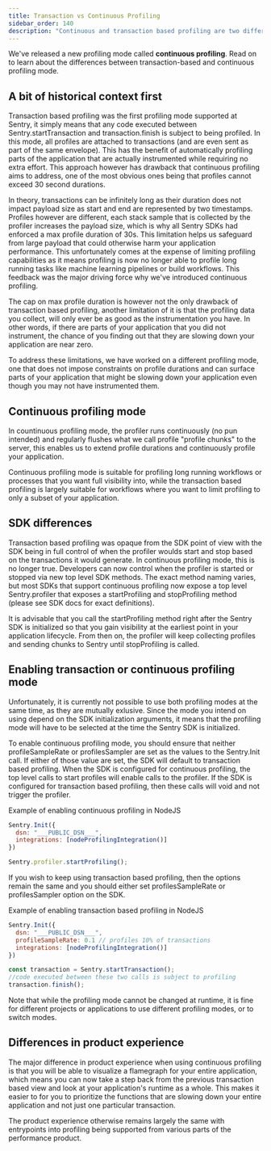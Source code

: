 ```yaml
---
title: Transaction vs Continuous Profiling
sidebar_order: 140
description: "Continuous and transaction based profiling are two different modes with which you can profile the runtime of your application. This document serves as an explanation as to why we did it and what it enables."
---
```


We've released a new profiling mode called **continuous profiling**. Read on to learn about the differences between transaction-based and continuous profiling mode. 


## A bit of historical context first

Transaction based profiling was the first profiling mode supported at Sentry, it  simply means that any code executed between Sentry.startTransaction and transaction.finish is subject to being profiled. In this mode, all profiles are attached to transactions (and are even sent as part of the same envelope). This has the benefit of automatically profiling parts of the application that are actually instrumented while requiring no extra effort. This approach however has drawback that continuous profiling aims to address, one of the most obvious ones being that profiles cannot exceed 30 second durations.

In theory, transactions can be infinitely long as their duration does not impact payload size as start and end are represented by two timestamps. Profiles however are different, each stack sample that is collected by the profiler increases the payload size, which is why all Sentry SDKs had enforced a max profile duration of 30s. This limitation helps us safeguard from large payload that could otherwise harm your application performance. This unfortunately comes at the expense of limiting profiling capabilities as it means profiling is now no longer able to profile long running tasks like machine learning pipelines or build workflows. This feedback was the major driving force why we've introduced continuous profiling.

The cap on max profile duration is however not the only drawback of transaction based profiling, another limitation of it is that the profiling data you collect, will only ever be as good as the instrumentation you have. In other words, if there are parts of your application that you did not instrument, the chance of you finding out that they are slowing down your application are near zero.

To address these limitations, we have worked on a different profiling mode, one that does not impose constraints on profile durations and can surface parts of your application that might be slowing down your application even though you may not have instrumented them.

## Continuous profiling mode

In countinuous profiling mode, the profiler runs continuously (no pun intended) and regularly flushes what we call profile "profile chunks" to the server, this enables us to extend profile durations and continuously profile your application.

Continuous profiling mode is suitable for profiling long running workflows or processes that you want full visibility into, while the transaction based profiling is largely suitable for workflows where you want to limit profiling to only a subset of your application.


## SDK differences

Transaction based profiling was opaque from the SDK point of view with the SDK being in full control of when the profiler woulds start and stop based on the transactions it would generate. In continuous profiling mode, this is no longer true. Developers can now control when the profiler is started or stopped via new top level SDK methods. The exact method naming varies, but most SDKs that support continuous profiling now expose a top level Sentry.profiler that exposes a startProfiling and stopProfiling method (please see SDK docs for exact definitions).

It is advisable that you call the startProfiling method right after the Sentry SDK is initialized so that you gain visibility at the earliest point in your application lifecycle. From then on, the profiler will keep collecting profiles and sending chunks to Sentry until stopProfiling is called.

## Enabling transaction or continuous profiling mode

Unfortunately, it is currently not possible to use both profiling modes at the same time, as they are mutually exlusive. Since the mode you intend on using depend on the SDK initialization arguments, it means that the profiling mode will have to be selected at the time the Sentry SDK is initialized.

To enable continuous profiling mode, you should ensure that neither profileSampleRate or profilesSampler are set as the values to the Sentry.Init call. If either of those value are set, the SDK will default to transaction based profiling. When the SDK is configured for continuous profiling, the top level calls to start profiles will enable calls to the profiler. If the SDK is configured for transaction based profiling, then these calls will void and not trigger the profiler.

Example of enabling continuous profiling in NodeJS

```javascript
Sentry.Init({
  dsn: "___PUBLIC_DSN___",
  integrations: [nodeProfilingIntegration()]
})

Sentry.profiler.startProfiling();
```

If you wish to keep using transaction based profiling, then the options remain the same and you should either set profilesSampleRate or profilesSampler option on the SDK.


Example of enabling transaction based profiling in NodeJS

```javascript
Sentry.Init({
  dsn: "___PUBLIC_DSN___",
  profileSampleRate: 0.1 // profiles 10% of transactions
  integrations: [nodeProfilingIntegration()]
})

const transaction = Sentry.startTransaction();
//code executed between these two calls is subject to profiling
transaction.finish();
```

Note that while the profiling mode cannot be changed at runtime, it is fine for different projects or applications to use different profiling modes, or to switch modes.

## Differences in product experience

The major difference in product experience when using continuous profiling is that you will be able to visualize a flamegraph for your entire application, which means you can now take a step back from the previous transaction based view and look at your application's runtime as a whole. This makes it easier to for you to prioritize the functions that are slowing down your entire application and not just one particular transaction.

The product experience otherwise remains largely the same with entrypoints into profiling being supported from various parts of the performance product.
